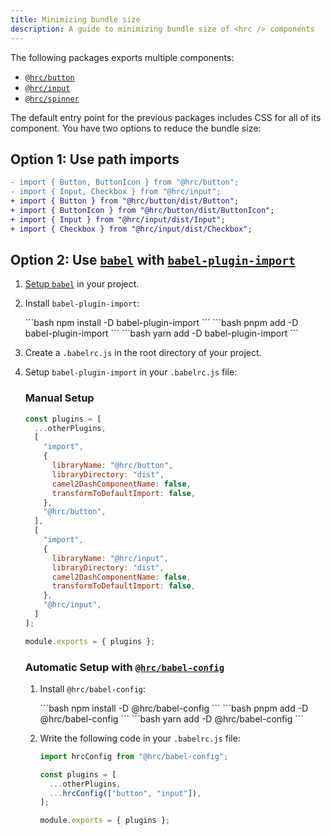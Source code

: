 ```yaml
---
title: Minimizing bundle size
description: A guide to minimizing bundle size of <hrc /> components
---
```



The following packages exports multiple components:

- [`@hrc/button`](/hrc/packages/button)
- [`@hrc/input`](/hrc/packages/input)
- [`@hrc/spinner`](/hrc/packages/spinner)

The default entry point for the previous packages includes CSS for all of its
component. You have two options to reduce the bundle size:

## Option 1: Use path imports

```diff lang="js"
- import { Button, ButtonIcon } from "@hrc/button";
- import { Input, Checkbox } from "@hrc/input";
+ import { Button } from "@hrc/button/dist/Button";
+ import { ButtonIcon } from "@hrc/button/dist/ButtonIcon";
+ import { Input } from "@hrc/input/dist/Input";
+ import { Checkbox } from "@hrc/input/dist/Checkbox";
```

## Option 2: Use [`babel`](https://babeljs.io/) with [`babel-plugin-import`](https://github.com/umijs/babel-plugin-import)

<Steps>

1. [Setup `babel`](https://babeljs.io/setup) in your project.

2. Install `babel-plugin-import`:

   <Tabs>
     <TabItem label="npm">
       ```bash
       npm install -D babel-plugin-import
       ```
     </TabItem>
     <TabItem label="pnpm">
       ```bash
       pnpm add -D babel-plugin-import
       ```
     </TabItem>
     <TabItem label="yarn">
       ```bash
       yarn add -D babel-plugin-import
       ```
     </TabItem>
   </Tabs>

3. Create a `.babelrc.js` in the root directory of your project.

4. Setup `babel-plugin-import` in your `.babelrc.js` file:

   ### Manual Setup

   ```js
   const plugins = [
     ...otherPlugins,
     [
       "import",
       {
         libraryName: "@hrc/button",
         libraryDirectory: "dist",
         camel2DashComponentName: false,
         transformToDefaultImport: false,
       },
       "@hrc/button",
     ],
     [
       "import",
       {
         libraryName: "@hrc/input",
         libraryDirectory: "dist",
         camel2DashComponentName: false,
         transformToDefaultImport: false,
       },
       "@hrc/input",
     ]
   ];

   module.exports = { plugins };
   ```

   ### Automatic Setup with [`@hrc/babel-config`](/hrc/packages/babel-config)

   <Steps>

   1. Install `@hrc/babel-config`:

      <Tabs>
        <TabItem label="npm">
          ```bash
          npm install -D @hrc/babel-config
          ```
        </TabItem>
        <TabItem label="pnpm">
          ```bash
          pnpm add -D @hrc/babel-config
          ```
        </TabItem>
        <TabItem label="yarn">
          ```bash
          yarn add -D @hrc/babel-config
          ```
        </TabItem>
      </Tabs>

   2. Write the following code in your `.babelrc.js` file:

      ```js
      import hrcConfig from "@hrc/babel-config";

      const plugins = [
        ...otherPlugins,
        ...hrcConfig(["button", "input"]),
      ];

      module.exports = { plugins };
      ```

   </Steps>

</Steps>
